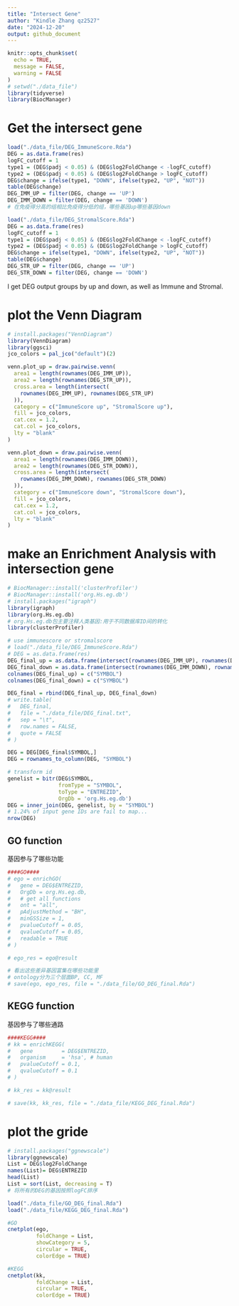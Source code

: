 ```yaml
---
title: "Intersect Gene"
author: "Kindle Zhang qz2527"
date: "2024-12-20"
output: github_document
---
```


```r
knitr::opts_chunk$set(
  echo = TRUE,
  message = FALSE,
  warning = FALSE
)
# setwd("./data_file")
library(tidyverse)
library(BiocManager)
```

# Get the intersect gene

```r
load("./data_file/DEG_ImmuneScore.Rda")
DEG = as.data.frame(res)
logFC_cutoff = 1
type1 = (DEG$padj < 0.05) & (DEG$log2FoldChange < -logFC_cutoff)
type2 = (DEG$padj < 0.05) & (DEG$log2FoldChange > logFC_cutoff)
DEG$change = ifelse(type1, "DOWN", ifelse(type2, "UP", "NOT"))
table(DEG$change)
DEG_IMM_UP = filter(DEG, change == 'UP')
DEG_IMM_DOWN = filter(DEG, change == 'DOWN')
# 在免疫得分高的组相比免疫得分低的组，哪些基因up哪些基因down

load("./data_file/DEG_StromalScore.Rda")
DEG = as.data.frame(res)
logFC_cutoff = 1
type1 = (DEG$padj < 0.05) & (DEG$log2FoldChange < -logFC_cutoff)
type2 = (DEG$padj < 0.05) & (DEG$log2FoldChange > logFC_cutoff)
DEG$change = ifelse(type1, "DOWN", ifelse(type2, "UP", "NOT"))
table(DEG$change)
DEG_STR_UP = filter(DEG, change == 'UP')
DEG_STR_DOWN = filter(DEG, change == 'DOWN')
```

I get DEG output groups by up and down, as well as Immune and Stromal.

# plot the Venn Diagram

```r
# install.packages("VennDiagram")
library(VennDiagram)
library(ggsci)
jco_colors = pal_jco("default")(2)

venn.plot_up = draw.pairwise.venn(
  area1 = length(rownames(DEG_IMM_UP)),
  area2 = length(rownames(DEG_STR_UP)),
  cross.area = length(intersect(
    rownames(DEG_IMM_UP), rownames(DEG_STR_UP)
  )),
  category = c("ImmuneScore up", "StromalScore up"),
  fill = jco_colors,
  cat.cex = 1.2,  
  cat.col = jco_colors,  
  lty = "blank"  
)
```

```r
venn.plot_down = draw.pairwise.venn(
  area1 = length(rownames(DEG_IMM_DOWN)),
  area2 = length(rownames(DEG_STR_DOWN)),
  cross.area = length(intersect(
    rownames(DEG_IMM_DOWN), rownames(DEG_STR_DOWN)
  )),
  category = c("ImmuneScore down", "StromalScore down"),
  fill = jco_colors,
  cat.cex = 1.2,  
  cat.col = jco_colors,  
  lty = "blank"  
)
```

#  make an Enrichment Analysis with intersection gene

```r
# BiocManager::install('clusterProfiler')
# BiocManager::install('org.Hs.eg.db')
# install.packages("igraph")
library(igraph)
library(org.Hs.eg.db)
# org.Hs.eg.db包主要注释人类基因:用于不同数据库ID间的转化
library(clusterProfiler)

# use immunescore or stromalscore
# load("./data_file/DEG_ImmuneScore.Rda")
# DEG = as.data.frame(res)
DEG_final_up = as.data.frame(intersect(rownames(DEG_IMM_UP), rownames(DEG_STR_UP)))
DEG_final_down = as.data.frame(intersect(rownames(DEG_IMM_DOWN), rownames(DEG_STR_DOWN)))
colnames(DEG_final_up) = c("SYMBOL")
colnames(DEG_final_down) = c("SYMBOL")

DEG_final = rbind(DEG_final_up, DEG_final_down)
# write.table(
#   DEG_final,
#   file = "./data_file/DEG_final.txt",
#   sep = "\t",
#   row.names = FALSE,
#   quote = FALSE
# )

DEG = DEG[DEG_final$SYMBOL,]
DEG = rownames_to_column(DEG, "SYMBOL")

# transform id
genelist = bitr(DEG$SYMBOL,
                fromType = "SYMBOL",
                toType = "ENTREZID",
                OrgDb = 'org.Hs.eg.db')
DEG = inner_join(DEG, genelist, by = "SYMBOL")
# 1.24% of input gene IDs are fail to map...
nrow(DEG)
```

## GO function

基因参与了哪些功能

```r
####GO####
# ego = enrichGO(
#   gene = DEG$ENTREZID,
#   OrgDb = org.Hs.eg.db,
#   # get all functions
#   ont = "all",
#   pAdjustMethod = "BH",
#   minGSSize = 1,
#   pvalueCutoff = 0.05,
#   qvalueCutoff = 0.05,
#   readable = TRUE
# )

# ego_res = ego@result

# 看出这些差异基因富集在哪些功能里
# ontology分为三个层面BP, CC, MF
# save(ego, ego_res, file = "./data_file/GO_DEG_final.Rda")
```

## KEGG function  

基因参与了哪些通路

```r
####KEGG####
# kk = enrichKEGG(
#   gene         = DEG$ENTREZID,
#   organism     = 'hsa', # human
#   pvalueCutoff = 0.1,
#   qvalueCutoff = 0.1
# )

# kk_res = kk@result

# save(kk, kk_res, file = "./data_file/KEGG_DEG_final.Rda")
```

# plot the gride

```r
# install.packages("ggnewscale")
library(ggnewscale)
List = DEG$log2FoldChange
names(List)= DEG$ENTREZID
head(List)
List = sort(List, decreasing = T)
# 将所有的DEG的基因按照logFC排序

load("./data_file/GO_DEG_final.Rda")
load("./data_file/KEGG_DEG_final.Rda")

#GO
cnetplot(ego,
         foldChange = List,
         showCategory = 5,
         circular = TRUE,
         colorEdge = TRUE)
```

```r
#KEGG
cnetplot(kk,
         foldChange = List,
         circular = TRUE,
         colorEdge = TRUE)
```
